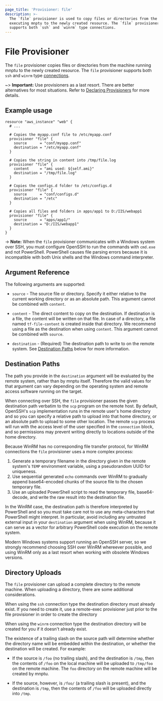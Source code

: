 ```yaml
---
page_title: 'Provisioner: file'
description: >-
  The `file` provisioner is used to copy files or directories from the machine
  executing mnptu to the newly created resource. The `file` provisioner
  supports both `ssh` and `winrm` type connections.
---
```


# File Provisioner

The `file` provisioner copies files or directories from the machine
running mnptu to the newly created resource. The `file` provisioner
supports both `ssh` and `winrm` type [connections](/mnptu/language/resources/provisioners/connection).

~> **Important:** Use provisioners as a last resort. There are better alternatives for most situations. Refer to
[Declaring Provisioners](/mnptu/language/resources/provisioners/syntax) for more details.

## Example usage

```hcl
resource "aws_instance" "web" {
  # ...

  # Copies the myapp.conf file to /etc/myapp.conf
  provisioner "file" {
    source      = "conf/myapp.conf"
    destination = "/etc/myapp.conf"
  }

  # Copies the string in content into /tmp/file.log
  provisioner "file" {
    content     = "ami used: ${self.ami}"
    destination = "/tmp/file.log"
  }

  # Copies the configs.d folder to /etc/configs.d
  provisioner "file" {
    source      = "conf/configs.d"
    destination = "/etc"
  }

  # Copies all files and folders in apps/app1 to D:/IIS/webapp1
  provisioner "file" {
    source      = "apps/app1/"
    destination = "D:/IIS/webapp1"
  }
}
```

-> **Note:** When the `file` provisioner communicates with a Windows system over SSH, you must configure OpenSSH to run the commands with `cmd.exe` and not PowerShell. PowerShell causes file parsing errors because it is incompatible with both Unix shells and the Windows command interpreter.

## Argument Reference

The following arguments are supported:

* `source` - The source file or directory. Specify it either relative to the
  current working directory or as an absolute path.
  This argument cannot be combined with `content`.

* `content` - The direct content to copy on the destination.
  If destination is a file, the content will be written on that file. In case
  of a directory, a file named `tf-file-content` is created inside that
  directory. We recommend using a file as the destination when using `content`.
  This argument cannot be combined with `source`.

* `destination` - (Required) The destination path to write to on the remote
  system. See [Destination Paths](#destination-paths) below for more
  information.

## Destination Paths

The path you provide in the `destination` argument will be evaluated by the
remote system, rather than by mnptu itself. Therefore the valid values
for that argument can vary depending on the operating system and remote access
software running on the target.

When connecting over SSH, the `file` provisioner passes the given destination
path verbatim to the `scp` program on the remote host. By default, OpenSSH's
`scp` implementation runs in the remote user's home directory and so you can
specify a relative path to upload into that home directory, or an absolute
path to upload to some other location. The remote `scp` process will run with
the access level of the user specified in the `connection` block, and so
permissions may prevent writing directly to locations outside of the home
directory.

Because WinRM has no corresponding file transfer protocol, for WinRM
connections the `file` provisioner uses a more complex process:

1. Generate a temporary filename in the directory given in the remote system's
   `TEMP` environment variable, using a pseudorandom UUID for uniqueness.
2. Use sequential generated `echo` commands over WinRM to gradually append
   base64-encoded chunks of the source file to the chosen temporary file.
3. Use an uploaded PowerShell script to read the temporary file, base64-decode,
   and write the raw result into the destination file.

In the WinRM case, the destination path is therefore interpreted by PowerShell
and so you must take care not to use any meta-characters that PowerShell might
interpret. In particular, avoid including any untrusted external input in
your `destination` argument when using WinRM, because it can serve as a vector
for arbitrary PowerShell code execution on the remote system.

Modern Windows systems support running an OpenSSH server, so we strongly
recommend choosing SSH over WinRM whereever possible, and using WinRM only as
a last resort when working with obsolete Windows versions.

## Directory Uploads

The `file` provisioner can upload a complete directory to the remote machine.
When uploading a directory, there are some additional considerations.

When using the `ssh` connection type the destination directory must already
exist. If you need to create it, use a remote-exec provisioner just prior to
the file provisioner in order to create the directory

When using the `winrm` connection type the destination directory will be
created for you if it doesn't already exist.

The existence of a trailing slash on the source path will determine whether the
directory name will be embedded within the destination, or whether the
destination will be created. For example:

* If the source is `/foo` (no trailing slash), and the destination is `/tmp`,
  then the contents of `/foo` on the local machine will be uploaded to
  `/tmp/foo` on the remote machine. The `foo` directory on the remote machine
  will be created by mnptu.

* If the source, however, is `/foo/` (a trailing slash is present), and the
  destination is `/tmp`, then the contents of `/foo` will be uploaded directly
  into `/tmp`.
